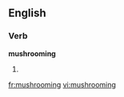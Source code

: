 
==English==

===Verb===
'''mushrooming'''

# {{present participle of|[[mushroom]]}}

[[fr:mushrooming]]
[[vi:mushrooming]]